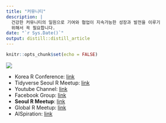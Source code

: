 ```yaml
---
title: "커뮤니티"
description: |
  건강한 커뮤니티의 일원으로 기여와 협업이 지속가능한 성장과 발전을 이루기 
  위해서 꼭 필요합니다. 
date: "`r Sys.Date()`"
output: distill::distill_article
---
```


```r
knitr::opts_chunk$set(echo = FALSE)
```


![](fig/communities.png)

- Korea R Conference: [link](https://use-r.kr/)
- Tidyverse Seoul R Meetup: [link](https://tidyverse-korea.github.io/seoul-R/)
- Youtube Channel: [link](https://www.youtube.com/channel/UCW-epmIvjBEhhVXw_F0Nqbw)
- Facebook Group: [link](https://www.facebook.com/groups/tidyverse)
- **Seoul R Meetup**: [link](https://www.meetup.com/seoul-r-meetup)
- Global R Meetup: [link](https://benubah.github.io/r-community-explorer/rugs.html)
- AISpiration: [link](https://aispiration.com/)
